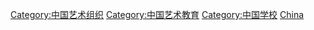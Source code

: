 [[Category:中国艺术组织‎|Category:中国艺术组织‎]]
[[Category:中国艺术教育|Category:中国艺术教育]]
[[Category:中国学校|Category:中国学校]]
[[Category:各国艺术学校|China]]